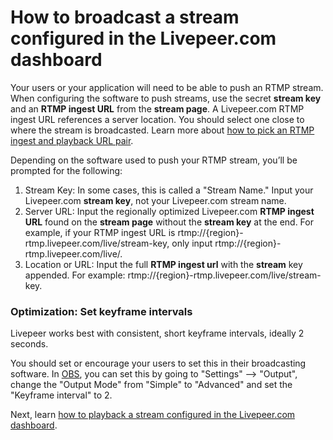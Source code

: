
<DocsLayout title="How to broadcast a stream in the dashboard- Livepeer.com" description="How to broadcast a stream configured in the Livepeer.com dashboard">

# How to broadcast a stream configured in the Livepeer.com dashboard

Your users or your application will need to be able to push an RTMP stream. When
configuring the software to push streams, use the secret **stream key** and an
**RTMP ingest URL** from the **stream page**. A Livepeer.com RTMP ingest URL
references a server location. You should select one close to where the stream is
broadcasted. Learn more about
[how to pick an RTMP ingest and playback URL pair](/docs/guides/dashboard/ingest-playback-url-pair).

Depending on the software used to push your RTMP stream, you’ll be prompted for
the following:

1. Stream Key: In some cases, this is called a "Stream Name." Input your
   Livepeer.com **stream key**, not your Livepeer.com stream name.
1. Server URL: Input the regionally optimized Livepeer.com **RTMP ingest URL**
   found on the **stream page** without the **stream key** at the end. For
   example, if your RTMP ingest URL is
   rtmp://{region}-rtmp.livepeer.com/live/stream-key, only input
   rtmp://{region}-rtmp.livepeer.com/live/.
1. Location or URL: Input the full **RTMP ingest url** with the **stream** key
   appended. For example: rtmp://{region}-rtmp.livepeer.com/live/stream-key.

### Optimization: Set keyframe intervals

Livepeer works best with consistent, short keyframe intervals, ideally 2
seconds.

You should set or encourage your users to set this in their broadcasting
software. In [OBS](https://obsproject.com/), you can set this by going to
"Settings" --> "Output", change the "Output Mode" from "Simple" to "Advanced"
and set the "Keyframe interval" to 2.

Next, learn
[how to playback a stream configured in the Livepeer.com dashboard](/docs/guides/dashboard/playback-a-stream).

</DocsLayout>
